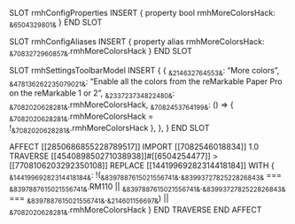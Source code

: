 SLOT rmhConfigProperties
    INSERT {
        property bool rmhMoreColorsHack: ~&6504329801&~
    }
END SLOT

SLOT rmhConfigAliases
    INSERT {
        property alias rmhMoreColorsHack: ~&7083272960857&~.rmhMoreColorsHack
    }
END SLOT

SLOT rmhSettingsToolbarModel
    INSERT {
        {
           ~&214632764553&~: "More colors",
           ~&478136262235079021&~: "Enable all the colors from the reMarkable Paper Pro on the reMarkable 1 or 2",
           ~&233723734822480&~: ~&7082020628281&~.rmhMoreColorsHack,
           ~&7082453764199&~: () => { ~&7082020628281&~.rmhMoreColorsHack = !~&7082020628281&~.rmhMoreColorsHack },
        },
    }
END SLOT

AFFECT [[2850686855228789517]] 
IMPORT [[7082546018834]] 1.0
	TRAVERSE [[454089850271038938]]#[[6504254477]] > [[7708106203292350108]]
		REPLACE [[14419969282314418184]] WITH 
			{
			~&14419969282314418184&~: !(~&8397887615021556741&~.~&8399372782522826843&~ === ~&8397887615021556741&~.RM110 || ~&8397887615021556741&~.~&8399372782522826843&~ === ~&8397887615021556741&~.~&214601156697&~) || ~&7082020628281&~.rmhMoreColorsHack 
			}
	END TRAVERSE
END AFFECT




